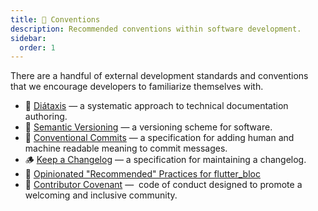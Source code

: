 ```yaml
---
title: 📖 Conventions
description: Recommended conventions within software development.
sidebar:
  order: 1
---
```


There are a handful of external development standards and conventions that we encourage developers to familiarize themselves with.

- 📄 [Diátaxis](https://diataxis.fr/) — a systematic approach to technical documentation authoring.
- 🎎 [Semantic Versioning](https://semver.org/) — a versioning scheme for software.
- 💠 [Conventional Commits](https://www.conventionalcommits.org/en/v1.0.0/) — a specification for adding human and machine readable meaning to commit messages.
- 🪵 [Keep a Changelog](https://keepachangelog.com/) — a specification for maintaining a changelog.
- 🧊 [Opinionated "Recommended" Practices for flutter_bloc](https://github.com/chonghorizons/flutter_bloc_opinionated_practices/wiki/Opinionated-%22Recommended%22-Practices-for-flutter_bloc)
- 🤝 [Contributor Covenant](https://www.contributor-covenant.org/version/2/1/code_of_conduct/) —  code of conduct designed to promote a welcoming and inclusive community.

